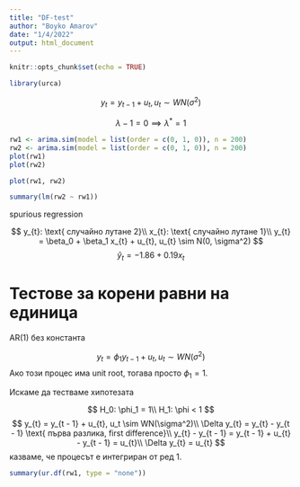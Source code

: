 ```yaml
---
title: "DF-test"
author: "Boyko Amarov"
date: "1/4/2022"
output: html_document
---
```


```r
knitr::opts_chunk$set(echo = TRUE)
```

```r
library(urca)
```


$$
y_{t} = y_{t - 1} + u_{t}, u_t \sim WN(\sigma^2)
$$

$$
\lambda - 1 = 0 \implies 
\lambda^* = 1
$$
<!-- Процесът има корен на характеристичното уравнение равен на единица (unit root). -->

```r
rw1 <- arima.sim(model = list(order = c(0, 1, 0)), n = 200)
rw2 <- arima.sim(model = list(order = c(0, 1, 0)), n = 200)
plot(rw1)
plot(rw2)
```


```r
plot(rw1, rw2)
```
```r
summary(lm(rw2 ~ rw1))
```

spurious regression

<!-- Линеен регресионен модел  -->

$$
y_{t}: \text{ случайно лутане 2}\\
x_{t}: \text{ случайно лутане 1}\\
y_{t} = \beta_0 + \beta_1 x_{t} + u_{t}, u_{t} \sim N(0, \sigma^2)
$$
$$
\hat{y}_{t} = -1.86 + 0.19 x_{t}
$$


# Тестове за корени равни на единица

AR(1) без константа

$$
y_{t} = \phi_1 y_{t - 1} + u_{t}, u_t \sim WN(\sigma^2)
$$
Ако този процес има unit root, тогава просто $\phi_1 = 1$.

Искаме да тестваме хипотезата 

$$
H_0: \phi_1 = 1\\
H_1: \phi < 1
$$
$$
y_{t} = y_{t - 1} + u_{t}, u_t \sim WN(\sigma^2)\\
\Delta y_{t} = y_{t} - y_{t - 1} \text{ първа разлика, first difference}\\
y_{t} - y_{t - 1} = y_{t - 1} + u_{t} - y_{t - 1} = u_{t}\\
\Delta y_{t} = u_{t}
$$
казваме, че процесът е интегриран от ред 1.

```r
summary(ur.df(rw1, type = "none"))
```
